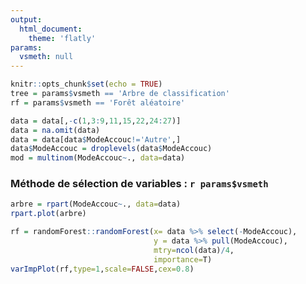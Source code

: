 ---
output: 
  html_document:
    theme: 'flatly'
params:
  vsmeth: null
---

```{r setup, include=FALSE}
knitr::opts_chunk$set(echo = TRUE)
tree = params$vsmeth == 'Arbre de classification'
rf = params$vsmeth == 'Forêt aléatoire'
```

```{r, include=FALSE}
data = data[,-c(1,3:9,11,15,22,24:27)]
data = na.omit(data)
data = data[data$ModeAccouc!='Autre',]
data$ModeAccouc = droplevels(data$ModeAccouc)
mod = multinom(ModeAccouc~., data=data)
```

### Méthode de sélection de variables : `r params$vsmeth`

```{r, eval=tree, include=tree}
arbre = rpart(ModeAccouc~., data=data)
rpart.plot(arbre)
```

```{r, eval=rf, include=rf}
rf = randomForest::randomForest(x= data %>% select(-ModeAccouc),
                                y = data %>% pull(ModeAccouc),
                                mtry=ncol(data)/4,
                                importance=T)
varImpPlot(rf,type=1,scale=FALSE,cex=0.8)
```

